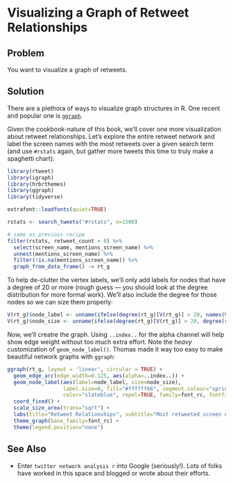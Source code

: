 # Visualizing a Graph of Retweet Relationships

## Problem
You want to visualize a graph of retweets.

## Solution

There are a plethora of ways to visualize graph structures in R. One recent and popular one is [`ggraph`](https://github.com/thomasp85/ggraph).

Given the cookbook-nature of this book, we'll cover one more visualization about retweet relationships. Let's explore the entire retweet network and label the screen names with the most retweets over a given search term (and use `#rstats` again, but gather more tweets this time to truly make a spaghetti chart):

```{r 07_lib, message=FALSE, warning=FALSE}
library(rtweet)
library(igraph)
library(hrbrthemes)
library(ggraph)
library(tidyverse)
```
```{r include=FALSE, echo=FALSE}
extrafont::loadfonts(quiet=TRUE)
```
```{r 07_rstats, message=FALSE, warning=FALSE, cache=TRUE}
rstats <- search_tweets("#rstats", n=1500)

# same as previous recipe
filter(rstats, retweet_count > 0) %>% 
  select(screen_name, mentions_screen_name) %>%
  unnest(mentions_screen_name) %>% 
  filter(!is.na(mentions_screen_name)) %>% 
  graph_from_data_frame() -> rt_g
```

To help de-clutter the vertex labels, we'll only add labels for nodes that have a degree of 20 or more (rough guess --- you should look at the degree distribution for more formal work). We'll also include the degree for those nodes so we can size them properly:

```{r 07_verts, message=FALSE, warning=FALSE, cache=TRUE}
V(rt_g)$node_label <- unname(ifelse(degree(rt_g)[V(rt_g)] > 20, names(V(rt_g)), "")) 
V(rt_g)$node_size <- unname(ifelse(degree(rt_g)[V(rt_g)] > 20, degree(rt_g), 0)) 
```

Now, we'll creatre the graph. Using `..index..` for the alpha channel will help show edge weight without too much extra effort. Note the _heavy_ customization of `geom_node_label()`. Thomas made it way too easy to make beautiful network graphs with `ggraph`:

```{r 07_graph, message=FALSE, warning=FALSE, cache=TRUE, fig.width=10, fig.height=10}
ggraph(rt_g, layout = 'linear', circular = TRUE) + 
  geom_edge_arc(edge_width=0.125, aes(alpha=..index..)) +
  geom_node_label(aes(label=node_label, size=node_size),
                  label.size=0, fill="#ffffff66", segment.colour="springgreen",
                  color="slateblue", repel=TRUE, family=font_rc, fontface="bold") +
  coord_fixed() +
  scale_size_area(trans="sqrt") +
  labs(title="Retweet Relationships", subtitle="Most retweeted screen names labeled. Darkers edges == more retweets. Node size == larger degree") +
  theme_graph(base_family=font_rc) +
  theme(legend.position="none")
```

## See Also

- Enter `twitter network analysis r` into Google (seriously!). Lots of folks have worked in this space and blogged or wrote about their efforts. 